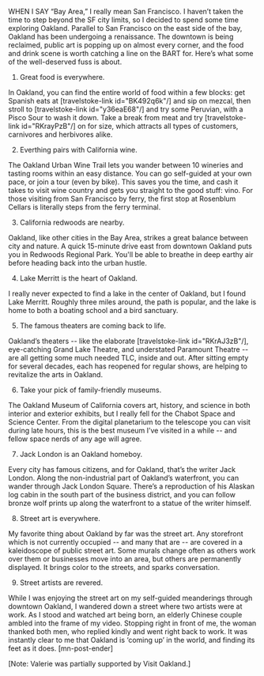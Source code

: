 WHEN I SAY “Bay Area,” I really mean San Francisco. I haven’t taken the time to step beyond the SF city limits, so I decided to spend some time exploring Oakland. Parallel to San Francisco on the east side of the bay, Oakland has been undergoing a renaissance. The downtown is being reclaimed, public art is popping up on almost every corner, and the food and drink scene is worth catching a line on the BART for. Here’s what some of the well-deserved fuss is about. 


1. Great food is everywhere.




In Oakland, you can find the entire world of food within a few blocks: get Spanish eats at [travelstoke-link id="BK492q6k"/] and sip on mezcal, then stroll to [travelstoke-link id="y36eaE68"/] and try some Peruvian, with a Pisco Sour to wash it down. Take a break from meat and try [travelstoke-link id="RKrayPzB"/] on for size, which attracts all types of customers, carnivores and herbivores alike.  
 
 
2. Everthing pairs with California wine.



The Oakland Urban Wine Trail lets you wander between 10 wineries and tasting rooms within an easy distance. You can go self-guided at your own pace, or join a tour (even by bike). This saves you the time, and cash it takes to visit wine country and gets you straight to the good stuff: vino. For those visiting from San Francisco by ferry, the first stop at Rosenblum Cellars is literally steps from the ferry terminal. 
 
3. California redwoods are nearby.



Oakland, like other cities in the Bay Area, strikes a great balance between city and nature. A quick 15-minute drive east from downtown Oakland puts you in Redwoods Regional Park. You'll be able to breathe in deep earthy air before heading back into the urban hustle. 
 
4. Lake Merritt is the heart of Oakland.



I really never expected to find a lake in the center of Oakland, but I found Lake Merritt. Roughly three miles around, the path is popular, and the lake is home to both a boating school and a bird sanctuary.
    

5. The famous theaters are coming back to life.



Oakland’s theaters -- like the elaborate [travelstoke-link id="RKrAJ3zB"/], eye-catching Grand Lake Theatre, and understated Paramount Theatre -- are all getting some much needed TLC, inside and out. After sitting empty for several decades, each has reopened for regular shows, are helping to revitalize the arts in Oakland. 
 
6. Take your pick of family-friendly museums.



The Oakland Museum of California covers art, history, and science in both interior and exterior exhibits, but I really fell for the Chabot Space and Science Center. From the digital planetarium to the telescope you can visit during late hours, this is the best museum I’ve visited in a while -- and fellow space nerds of any age will agree.
 
7. Jack London is an Oakland homeboy.



Every city has famous citizens, and for Oakland, that’s the writer Jack London. Along the non-industrial part of Oakland’s waterfront, you can wander through Jack London Square. There’s a reproduction of his Alaskan log cabin in the south part of the business district, and you can follow bronze wolf prints up along the waterfront to a statue of the writer himself.
 
8. Street art is everywhere. 



My favorite thing about Oakland by far was the street art. Any storefront which is not currently occupied -- and many that are -- are covered in a kaleidoscope of public street art. Some murals change often as others work over them or businesses move into an area, but others are permanently displayed. It brings color to the streets, and sparks conversation.
 
9. Street artists are revered.



While I was enjoying the street art on my self-guided meanderings through downtown Oakland, I wandered down a street where two artists were at work. As I stood and watched art being born, an elderly Chinese couple ambled into the frame of my video. Stopping right in front of me, the woman thanked both men, who replied kindly and went right back to work. It was instantly clear to me that Oakland is ‘coming up’ in the world, and finding its feet as it does. [mn-post-ender]


[Note: Valerie was partially supported by Visit Oakland.]
 

